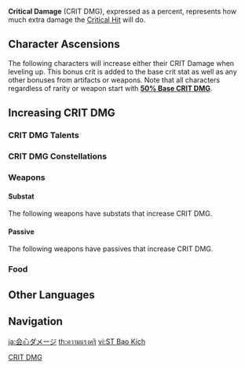{{Terminology Infobox
|image        = Icon Attribute Critical Hit.png
|type         = Attributes
|type2        = Combat
|type3        = Game Systems
}}
'''Critical Damage''' (CRIT DMG), expressed as a percent, represents how much extra damage the [[Critical Hit]] will do.

==Character Ascensions==
The following characters will increase either their CRIT Damage when leveling up. This bonus crit is added to the base crit stat as well as any other bonuses from artifacts or weapons. Note that all characters regardless of rarity or weapon start with '''<u>50% Base CRIT DMG</u>'''.

{{Characters by Ascension Stat Table|CRIT DMG}}

==Increasing CRIT DMG==
===CRIT DMG Talents===
{{Talents by Category Table|CRIT DMG Talents}}

===CRIT DMG Constellations===
{{Constellations by Category Table|CRIT DMG Constellations}}

===Weapons===
====Substat====
The following weapons have substats that increase CRIT DMG.
{{Weapons by Category Table|CRIT DMG Substat Weapons}}

====Passive====
The following weapons have passives that increase CRIT DMG.
{{Weapons by Category Table|CRIT DMG Passive Weapons}}

===Food===
{{Food by Category Table|CRIT DMG Dishes}}

==Other Languages==
{{Other Languages
|en      = {{tt|CRIT DMG|Critical Damage}}
|zhs     = 暴击伤害
|zhs_rm  = Bàojí Shānghài
|zht     = 暴擊傷害
|zht_rm  = Bàojí Shānghài
|zh_tl   = Critical Hit Damage
|ja      = 会心ダメージ
|ja_rm   = Kaishin Dameeji
|ja_tl   = Critical Damage
|ko      = 치명타 피해
|ko_rm   = Chimyeongta Pihae
|ko_tl   = Critical Hit Damage
|es      = Daño CRIT
|es_tl   = CRIT Damage
|fr      = {{tt|DGT CRIT|Dégâts critiques}}
|fr_tl   = {{tt|CRIT DMG|Critical Damage}}
|ru      = Крит. урон
|ru_tl   = Crit. Damage
|th      = ความแรงคริ
|th_rm   = 
|th_tl   = 
|vi      = ST Bạo Kích
|vi_tl   = 
|de      = {{tt|KSCH|Kritischer Schaden}}
|de_tl   = CDMG
|id      = CRIT DMG
|pt      = Dano Crítico
|pt_tl   = Critical Damage
|tr      = Kritik Hasar
|tr_tl   = Critical Damage
|it      = {{tt|DAN|Danno}} da {{tt|CRIT|Critico}}
|it_tl   = {{tt|CRIT DMG|Critical Damage}}
}}

==Navigation==
{{Attribute Navbox}}

[[Category:CRIT DMG |CRIT DMG ]]

[[ja:会心ダメージ]]
[[th:ความแรงคริ]]
[[vi:ST Bạo Kích]]